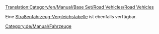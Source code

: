[[Translation:Category/en/Manual/Base Set/Road Vehicles/Road Vehicles]]


{{en/Bilingual box|de
|Atrikel, die sich mit Straßenfahrzeugen beschäftigen, sind hier aufgelistet.
|Articles relating to Road Vehicles, Roads and RV management are listed here.}}
{{en/Catmore}}
Eine [[en/Straßenfahrzeug Vergleich|Straßenfahrzeug-Vergleichstabelle]] ist ebenfalls verfügbar. 

[[Category:de/Manual/Fahrzeuge]]